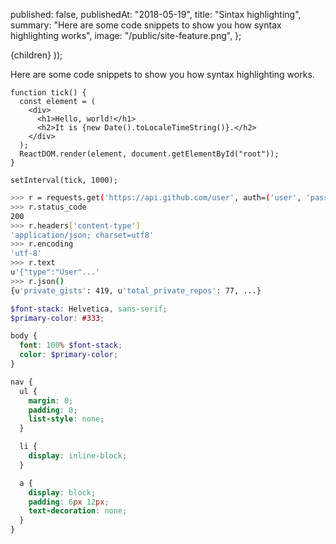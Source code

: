 
  published: false,
  publishedAt: "2018-05-19",
  title: "Sintax highlighting",
  summary:
    "Here are some code snippets to show you how syntax highlighting works",
  image: "/public/site-feature.png",
};

  <BlogPost path={router.pathname} meta={meta}>
    {children}
  </BlogPost>
));

Here are some code snippets to show you how syntax highlighting works.

```js{4,5}
function tick() {
  const element = (
    <div>
      <h1>Hello, world!</h1>
      <h2>It is {new Date().toLocaleTimeString()}.</h2>
    </div>
  );
  ReactDOM.render(element, document.getElementById("root"));
}

setInterval(tick, 1000);
```

```bash
>>> r = requests.get('https://api.github.com/user', auth=('user', 'pass'))
>>> r.status_code
200
>>> r.headers['content-type']
'application/json; charset=utf8'
>>> r.encoding
'utf-8'
>>> r.text
u'{"type":"User"...'
>>> r.json()
{u'private_gists': 419, u'total_private_repos': 77, ...}
```

```scss
$font-stack: Helvetica, sans-serif;
$primary-color: #333;

body {
  font: 100% $font-stack;
  color: $primary-color;
}

nav {
  ul {
    margin: 0;
    padding: 0;
    list-style: none;
  }

  li {
    display: inline-block;
  }

  a {
    display: block;
    padding: 6px 12px;
    text-decoration: none;
  }
}
```
